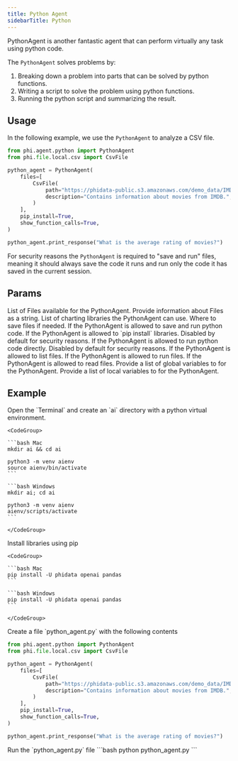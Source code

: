 ```yaml
---
title: Python Agent
sidebarTitle: Python
---
```


PythonAgent is another fantastic agent that can perform virtually any task using python code.

The `PythonAgent` solves problems by:

1. Breaking down a problem into parts that can be solved by python functions.
2. Writing a script to solve the problem using python functions.
3. Running the python script and summarizing the result.

## Usage

In the following example, we use the `PythonAgent` to analyze a CSV file.

```python python_agent.py
from phi.agent.python import PythonAgent
from phi.file.local.csv import CsvFile

python_agent = PythonAgent(
    files=[
        CsvFile(
            path="https://phidata-public.s3.amazonaws.com/demo_data/IMDB-Movie-Data.csv",
            description="Contains information about movies from IMDB.",
        )
    ],
    pip_install=True,
    show_function_calls=True,
)

python_agent.print_response("What is the average rating of movies?")
```

<Warning>

For security reasons the `PythonAgent` is required to "save and run" files,
meaning it should always save the code it runs and run only the code it has
saved in the current session.

</Warning>

## Params

<ResponseField name="files" type="List[File]" default="None">
  List of Files available for the PythonAgent.
</ResponseField>
<ResponseField name="file_information" type="str" default="None">
  Provide information about Files as a string.
</ResponseField>
<ResponseField
  name="charting_libraries"
  type="List[str]"
  default="['plotly', 'matplotlib', 'seaborn']"
>
  List of charting libraries the PythonAgent can use.
</ResponseField>
<ResponseField name="base_dir" type="Path" default=".">
  Where to save files if needed.
</ResponseField>
<ResponseField name="save_and_run" type="bool" default="True">
  If the PythonAgent is allowed to save and run python code.
</ResponseField>
<ResponseField name="pip_install" type="bool" default="False">
  If the PythonAgent is allowed to `pip install` libraries. Disabled by default
  for security reasons.
</ResponseField>
<ResponseField name="run_code" type="bool" default="False">
  If the PythonAgent is allowed to run python code directly. Disabled by default
  for security reasons.
</ResponseField>
<ResponseField name="list_files" type="bool" default="False">
  If the PythonAgent is allowed to list files.
</ResponseField>
<ResponseField name="run_files" type="bool" default="True">
  If the PythonAgent is allowed to run files.
</ResponseField>
<ResponseField name="read_files" type="bool" default="False">
  If the PythonAgent is allowed to read files.
</ResponseField>
<ResponseField name="safe_globals" type="dict" default="None">
  Provide a list of global variables to for the PythonAgent.
</ResponseField>
<ResponseField name="safe_locals" type="dict" default="None">
  Provide a list of local variables to for the PythonAgent.
</ResponseField>

## Example

<Steps>
  <Step title="Create a virtual environment">
    Open the `Terminal` and create an `ai` directory with a python virtual environment.

    <CodeGroup>

    ```bash Mac
    mkdir ai && cd ai

    python3 -m venv aienv
    source aienv/bin/activate
    ```

    ```bash Windows
    mkdir ai; cd ai

    python3 -m venv aienv
    aienv/scripts/activate
    ```

    </CodeGroup>

  </Step>
  <Step title="Install libraries">
    Install libraries using pip

    <CodeGroup>

    ```bash Mac
    pip install -U phidata openai pandas
    ```

    ```bash Windows
    pip install -U phidata openai pandas
    ```

    </CodeGroup>

  </Step>
  <Step title="Create a python agent">
    Create a file `python_agent.py` with the following contents

```python python_agent.py
from phi.agent.python import PythonAgent
from phi.file.local.csv import CsvFile

python_agent = PythonAgent(
    files=[
        CsvFile(
            path="https://phidata-public.s3.amazonaws.com/demo_data/IMDB-Movie-Data.csv",
            description="Contains information about movies from IMDB.",
        )
    ],
    pip_install=True,
    show_function_calls=True,
)

python_agent.print_response("What is the average rating of movies?")
```

  </Step>
  <Step title="Run the agent">
    Run the `python_agent.py` file
```bash
python python_agent.py
```
  </Step>
</Steps>

<Snippet file="discord.mdx" />
